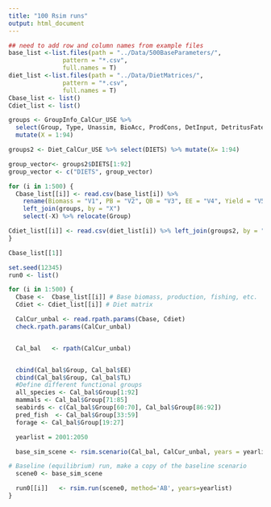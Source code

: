 ```yaml
---
title: "100 Rsim runs"
output: html_document
---
```


```r
## need to add row and column names from example files
base_list <-list.files(path = "../Data/500BaseParameters/",
               pattern = "*.csv", 
               full.names = T)
diet_list <-list.files(path = "../Data/DietMatrices/",
               pattern = "*.csv", 
               full.names = T)
Cbase_list <- list()
Cdiet_list <- list()

groups <- GroupInfo_CalCur_USE %>%
  select(Group, Type, Unassim, BioAcc, ProdCons, DetInput, DetritusFate, Fleet1_Landings, Fleet_1Discards) %>%
  mutate(X = 1:94)

groups2 <- Diet_CalCur_USE %>% select(DIETS) %>% mutate(X= 1:94)

group_vector<- groups2$DIETS[1:92]
group_vector <- c("DIETS", group_vector)

for (i in 1:500) {
  Cbase_list[[i]] <- read.csv(base_list[i]) %>%
    rename(Biomass = "V1", PB = "V2", QB = "V3", EE = "V4", Yield = "V5") %>%
    left_join(groups, by = "X")
    select(-X) %>% relocate(Group)

Cdiet_list[[i]] <- read.csv(diet_list[i]) %>% left_join(groups2, by = "X") %>% select(-X) %>% relocate(DIETS) 
}

Cbase_list[[1]]

```

```r
set.seed(12345)
run0 <- list()
```

```r
for (i in 1:500) {
  Cbase <-  Cbase_list[[i]] # Base biomass, production, fishing, etc.
  Cdiet <- Cdiet_list[[i]] # Diet matrix

  CalCur_unbal <- read.rpath.params(Cbase, Cdiet)
  check.rpath.params(CalCur_unbal)


  Cal_bal   <- rpath(CalCur_unbal) 


  cbind(Cal_bal$Group, Cal_bal$EE)
  cbind(Cal_bal$Group, Cal_bal$TL) 
  #Define different functional groups
  all_species <- Cal_bal$Group[1:92] 
  mammals <- Cal_bal$Group[71:85] 
  seabirds <- c(Cal_bal$Group[60:70], Cal_bal$Group[86:92])
  pred_fish  <- Cal_bal$Group[33:59] 
  forage <- Cal_bal$Group[19:27]

  yearlist = 2001:2050

  base_sim_scene <- rsim.scenario(Cal_bal, CalCur_unbal, years = yearlist)

# Baseline (equilibrium) run, make a copy of the baseline scenario
  scene0 <- base_sim_scene

  run0[[i]]   <- rsim.run(scene0, method='AB', years=yearlist) 
}
```

